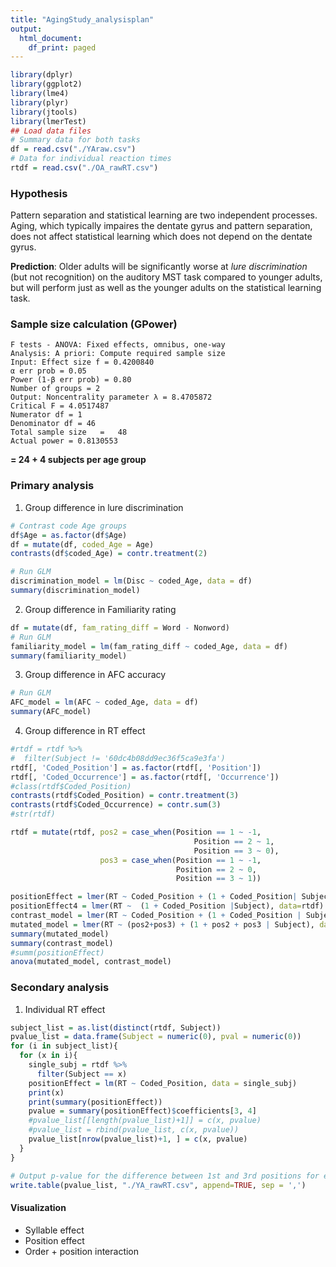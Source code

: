 ```yaml
---
title: "AgingStudy_analysisplan"
output:
  html_document:
    df_print: paged
---
```


```r
library(dplyr)
library(ggplot2)
library(lme4)
library(plyr)
library(jtools)
library(lmerTest)
## Load data files
# Summary data for both tasks
df = read.csv("./YAraw.csv") 
# Data for individual reaction times
rtdf = read.csv("./OA_rawRT.csv")
```

### Hypothesis
Pattern separation and statistical learning are two independent processes. Aging, which typically impaires the dentate gyrus and pattern separation, does not affect statistical learning which does not depend on the dentate gyrus.

**Prediction**: Older adults will be significantly worse at *lure discrimination* (but not recognition) on the auditory MST task compared to younger adults, but will perform just as well as the younger adults on the statistical learning task.

### Sample size calculation (GPower)

  
	F tests - ANOVA: Fixed effects, omnibus, one-way
	Analysis: A priori: Compute required sample size
	Input: Effect size f = 0.4200840
	α err prob = 0.05
	Power (1-β err prob) = 0.80
	Number of groups = 2
	Output:	Noncentrality parameter λ = 8.4705872
	Critical F = 4.0517487
	Numerator df = 1
	Denominator df = 46
	Total sample size	=	48
	Actual power = 0.8130553
	
**= 24 + 4 subjects per age group**

### Primary analysis
1. Group difference in lure discrimination
```r
# Contrast code Age groups
df$Age = as.factor(df$Age)
df = mutate(df, coded_Age = Age)
contrasts(df$coded_Age) = contr.treatment(2)

# Run GLM
discrimination_model = lm(Disc ~ coded_Age, data = df)
summary(discrimination_model)
```

2. Group difference in Familiarity rating
```r
df = mutate(df, fam_rating_diff = Word - Nonword)
# Run GLM
familiarity_model = lm(fam_rating_diff ~ coded_Age, data = df)
summary(familiarity_model)
```

3. Group difference in AFC accuracy
```r
# Run GLM
AFC_model = lm(AFC ~ coded_Age, data = df)
summary(AFC_model)
```

4. Group difference in RT effect
```r
#rtdf = rtdf %>%
#  filter(Subject != '60dc4b08dd9ec36f5ca9e3fa')
rtdf[, 'Coded_Position'] = as.factor(rtdf[, 'Position'])
rtdf[, 'Coded_Occurrence'] = as.factor(rtdf[, 'Occurrence'])
#class(rtdf$Coded_Position)
contrasts(rtdf$Coded_Position) = contr.treatment(3)
contrasts(rtdf$Coded_Occurrence) = contr.sum(3)
#str(rtdf)

rtdf = mutate(rtdf, pos2 = case_when(Position == 1 ~ -1,
                                         Position == 2 ~ 1,
                                         Position == 3 ~ 0),
                    pos3 = case_when(Position == 1 ~ -1,
                                     Position == 2 ~ 0,
                                     Position == 3 ~ 1))

positionEffect = lmer(RT ~ Coded_Position + (1 + Coded_Position| Subject), data = rtdf)
positionEffect4 = lmer(RT ~  (1 + Coded_Position |Subject), data=rtdf)
contrast_model = lmer(RT ~ Coded_Position + (1 + Coded_Position | Subject), data = rtdf)
mutated_model = lmer(RT ~ (pos2+pos3) + (1 + pos2 + pos3 | Subject), data = rtdf)
summary(mutated_model)
summary(contrast_model)
#summ(positionEffect)
anova(mutated_model, contrast_model)

```
### Secondary analysis

1. Individual RT effect
```r
subject_list = as.list(distinct(rtdf, Subject))
pvalue_list = data.frame(Subject = numeric(0), pval = numeric(0))
for (i in subject_list){
  for (x in i){
    single_subj = rtdf %>%
      filter(Subject == x)
    positionEffect = lm(RT ~ Coded_Position, data = single_subj)
    print(x)
    print(summary(positionEffect))
    pvalue = summary(positionEffect)$coefficients[3, 4]
    #pvalue_list[[length(pvalue_list)+1]] = c(x, pvalue)
    #pvalue_list = rbind(pvalue_list, c(x, pvalue))
    pvalue_list[nrow(pvalue_list)+1, ] = c(x, pvalue)
  }
}

# Output p-value for the difference between 1st and 3rd positions for each individual
write.table(pvalue_list, "./YA_rawRT.csv", append=TRUE, sep = ',')
```


#### Visualization
- Syllable effect
- Position effect
- Order + position interaction


